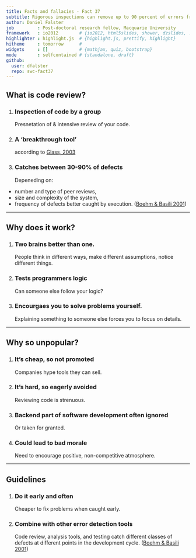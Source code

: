 ```yaml
---
title: Facts and fallacies - Fact 37
subtitle: Rigorous inspections can remove up to 90 percent of errors from a software product before the first test case is run
author: Daniel Falster
job         : Post-doctoral research fellow, Macquarie University
framework   : io2012        # {io2012, html5slides, shower, dzslides, ...}
highlighter : highlight.js  # {highlight.js, prettify, highlight}
hitheme     : tomorrow      # 
widgets     : []            # {mathjax, quiz, bootstrap}
mode        : selfcontained # {standalone, draft}
github:
  user: dfalster
  repo: swc-fact37
---
```


## What is code review?

1. <h3> Inspection of code by a group </h3>
Presnetation of & intensive review of your code. 

2. <h3> A 'breakthrough tool' </h3>
according to [Glass, 2003](http://www.amazon.com/Facts-Fallacies-Software-Engineering-Robert/dp/0321117425)

3. <h3> Catches between 30-90% of defects </h3>
Depeneding on:
 - number and type of peer reviews, 
 - size and complexity of the system,
 - frequency of defects better caught by execution. ([Boehm & Basili 2001](http://www.cs.umd.edu/projects/SoftEng/ESEG/papers/82.78.pdf))

---

## Why does it work?

1.  <h3>Two brains better than one.</h3>
People think in different ways, make different assumptions, notice different things.

2.  <h3> Tests programmers logic</h3>
Can someone else follow your logic?

3.  <h3>Encourgaes you to solve problems yourself.</h3>
Explaining something to someone else forces you to focus on details.

---

## Why so unpopular?

1. <h3> It's cheap, so not promoted </h3>
Companies hype tools they can sell. 

2. <h3> It's hard, so eagerly avoided </h3>
Reviewing code is strenuous.

3. <h3> Backend part of software development often ignored </h3>
Or taken for granted.

4. <h3> Could lead to bad morale</h3>
Need to encourage positive, non-competitive atmosphere.

---

## Guidelines

1. <h3> Do it early and often </h3>
Cheaper to fix problems when caught early. 

2. <h3> Combine with other error detection tools</h3>
Code review, analysis tools, and testing catch different classes of defects at different points in the development cycle. ([Boehm & Basili 2001](http://www.cs.umd.edu/projects/SoftEng/ESEG/papers/82.78.pdf))
